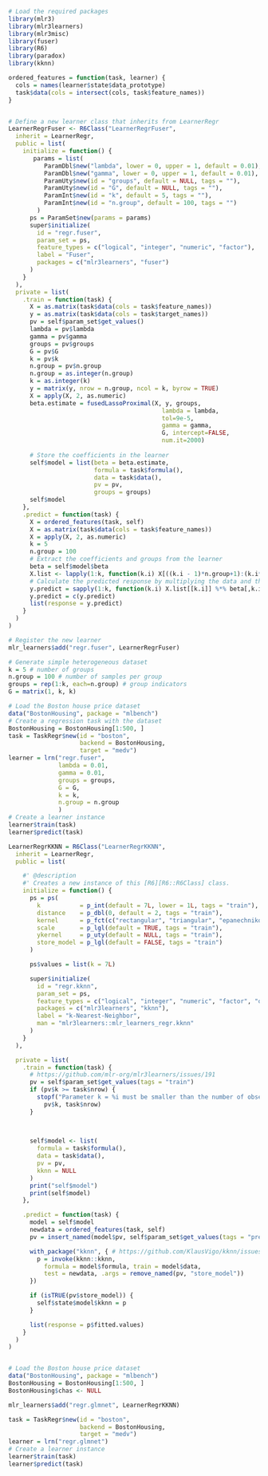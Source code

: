 ```r
# Load the required packages
library(mlr3)
library(mlr3learners)
library(mlr3misc)
library(fuser)
library(R6)
library(paradox)
library(kknn)
```

```r

ordered_features = function(task, learner) {
  cols = names(learner$state$data_prototype)
  task$data(cols = intersect(cols, task$feature_names))
}


# Define a new learner class that inherits from LearnerRegr
LearnerRegrFuser <- R6Class("LearnerRegrFuser",
  inherit = LearnerRegr,
  public = list( 
    initialize = function() {
       params = list(
          ParamDbl$new("lambda", lower = 0, upper = 1, default = 0.01),
          ParamDbl$new("gamma", lower = 0, upper = 1, default = 0.01),
          ParamUty$new(id = "groups", default = NULL, tags = ""),
          ParamUty$new(id = "G", default = NULL, tags = ""),
          ParamInt$new(id = "k", default = 5, tags = ""),
          ParamInt$new(id = "n.group", default = 100, tags = "")
        )
      ps = ParamSet$new(params = params)
      super$initialize(
        id = "regr.fuser",
        param_set = ps,
        feature_types = c("logical", "integer", "numeric", "factor"),
        label = "Fuser",
        packages = c("mlr3learners", "fuser")
      )
    }
  ),
  private = list(
    .train = function(task) {
      X = as.matrix(task$data(cols = task$feature_names))
      y = as.matrix(task$data(cols = task$target_names))
      pv = self$param_set$get_values()
      lambda = pv$lambda
      gamma = pv$gamma
      groups = pv$groups
      G = pv$G
      k = pv$k
      n.group = pv$n.group
      n.group = as.integer(n.group)
      k = as.integer(k)
      y = matrix(y, nrow = n.group, ncol = k, byrow = TRUE)
      X = apply(X, 2, as.numeric)
      beta.estimate = fusedLassoProximal(X, y, groups, 
                                           lambda = lambda, 
                                           tol=9e-5, 
                                           gamma = gamma,
                                           G, intercept=FALSE,
                                           num.it=2000) 
      
      # Store the coefficients in the learner
      self$model = list(beta = beta.estimate, 
                        formula = task$formula(),
                        data = task$data(),
                        pv = pv,
                        groups = groups)
      self$model
    },
    .predict = function(task) {
      X = ordered_features(task, self)
      X = as.matrix(task$data(cols = task$feature_names))
      X = apply(X, 2, as.numeric)
      k = 5
      n.group = 100
      # Extract the coefficients and groups from the learner
      beta = self$model$beta
      X.list <- lapply(1:k, function(k.i) X[((k.i - 1)*n.group+1):(k.i*n.group), ])
      # Calculate the predicted response by multiplying the data and the coefficients
      y.predict = sapply(1:k, function(k.i) X.list[[k.i]] %*% beta[,k.i]) 
      y.predict = c(y.predict)
      list(response = y.predict)
    }
  )
)

# Register the new learner
mlr_learners$add("regr.fuser", LearnerRegrFuser)

# Generate simple heterogeneous dataset
k = 5 # number of groups
n.group = 100 # number of samples per group
groups = rep(1:k, each=n.group) # group indicators
G = matrix(1, k, k) 

# Load the Boston house price dataset
data("BostonHousing", package = "mlbench")
# Create a regression task with the dataset
BostonHousing = BostonHousing[1:500, ]
task = TaskRegr$new(id = "boston", 
                    backend = BostonHousing, 
                    target = "medv")
learner = lrn("regr.fuser", 
              lambda = 0.01, 
              gamma = 0.01, 
              groups = groups, 
              G = G,
              k = k,
              n.group = n.group
              )
# Create a learner instance
learner$train(task)
learner$predict(task)
```


```r



LearnerRegrKKNN = R6Class("LearnerRegrKKNN",
  inherit = LearnerRegr,
  public = list(

    #' @description
    #' Creates a new instance of this [R6][R6::R6Class] class.
    initialize = function() {
      ps = ps(
        k           = p_int(default = 7L, lower = 1L, tags = "train"),
        distance    = p_dbl(0, default = 2, tags = "train"),
        kernel      = p_fct(c("rectangular", "triangular", "epanechnikov", "biweight", "triweight", "cos", "inv", "gaussian", "rank", "optimal"), default = "optimal", tags = "train"),
        scale       = p_lgl(default = TRUE, tags = "train"),
        ykernel     = p_uty(default = NULL, tags = "train"),
        store_model = p_lgl(default = FALSE, tags = "train")
      )

      ps$values = list(k = 7L)

      super$initialize(
        id = "regr.kknn",
        param_set = ps,
        feature_types = c("logical", "integer", "numeric", "factor", "ordered"),
        packages = c("mlr3learners", "kknn"),
        label = "k-Nearest-Neighbor",
        man = "mlr3learners::mlr_learners_regr.kknn"
      )
    }
  ),

  private = list(
    .train = function(task) {
      # https://github.com/mlr-org/mlr3learners/issues/191
      pv = self$param_set$get_values(tags = "train")
      if (pv$k >= task$nrow) {
        stopf("Parameter k = %i must be smaller than the number of observations n = %i",
          pv$k, task$nrow)
      }

     
      
      self$model <- list(
        formula = task$formula(),
        data = task$data(),
        pv = pv,
        kknn = NULL
      )
      print("self$model")
      print(self$model)
    },

    .predict = function(task) {
      model = self$model
      newdata = ordered_features(task, self)
      pv = insert_named(model$pv, self$param_set$get_values(tags = "predict"))

      with_package("kknn", { # https://github.com/KlausVigo/kknn/issues/16
        p = invoke(kknn::kknn,
          formula = model$formula, train = model$data,
          test = newdata, .args = remove_named(pv, "store_model"))
      })

      if (isTRUE(pv$store_model)) {
        self$state$model$kknn = p
      }

      list(response = p$fitted.values)
    }
  )
)


# Load the Boston house price dataset
data("BostonHousing", package = "mlbench")
BostonHousing = BostonHousing[1:500, ]
BostonHousing$chas <- NULL

mlr_learners$add("regr.glmnet", LearnerRegrKKNN)

task = TaskRegr$new(id = "boston", 
                    backend = BostonHousing, 
                    target = "medv")
learner = lrn("regr.glmnet")
# Create a learner instance
learner$train(task)
learner$predict(task)
```

